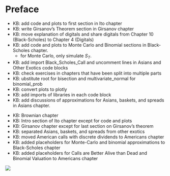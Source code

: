 # Preface {.unnumbered}

::: {.ToDo .unnumbered}

- KB: add code and plots to first section in Ito chapter 
- KB: write Girsanov's Theorem section in Girsanov chapter
- KB: move explanation of digitals and share digitals from Chapter 10 (Black-Scholes) to Chapter 4 (Digitals)
- KB: add code and plots to Monte Carlo and Binomial sections in Black-Scholes chapter.  
  - for Monte Carlo, only simulate $S_T$.
- KB: add import Black_Scholes_Call and uncomment lines in Asians and Other Exotics code blocks
- KB: check exercises in chapters that have been split into multiple parts
- KB: ubstitute root for bisection and multivariate_normal for binomial_prob 
- KB: convert plots to plotly
- KB: add imports of libraries in each code block
- KB: add discussions of approximations for Asians, baskets, and spreads in Asians chapter.

:::

::: {.Done .unnumbered}
- KB: Brownian chapter
- KB: Intro section of Ito chapter except for code and plots
- KB: Girsanov chapter except for last section on Girsanov's theorem
- KB: separated Asians, baskets, and spreads from other exotics 
- KB: moved American calls with discrete dividends to Americans chapter 
- KB: added placeholders for Monte-Carlo and binomial approximations to Black-Scholes chapter
- KB: added placeholders for Calls are Better Alive than Dead and Binomial Valuation to Americans chapter

:::

![](under_construction.jpg)


